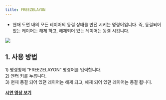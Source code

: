 ```yaml
---
title: FREEZELAYON
---
```



[image1]: ../../../../../assets/images/commands/freezelayon/image1.png

* 현재 도면 내의 모든 레이어의 동결 상태를 반전 시키는 명령어입니다. 즉, 동결되어 있는 레이어는 해제 하고, 해제되어 있는 레이어는 동결 시킵니다.

![][image1]

## **1\. 사용 방법**

1\) 명령창에 “FREEZELAYON” 명령어를 입력합니다.  
2\) 엔터 키를 누릅니다.  
3\) 현재 동결 되어 있던 레이어는 해제 되고, 해제 되어 있던 레이어는 동결 됩니다.

[**<Icon name="youtube" class="emoji"/> 시연 영상 보기**]()
